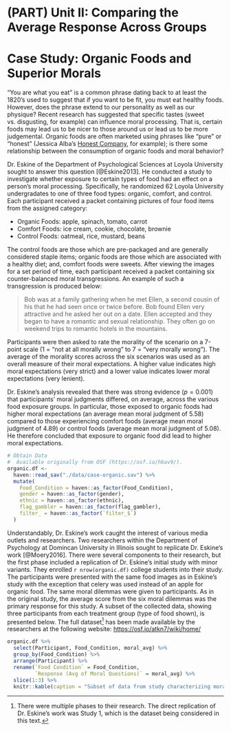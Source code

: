 # (PART) Unit II: Comparing the Average Response Across Groups {-}

# Case Study: Organic Foods and Superior Morals {#CaseOrganic}

"You are what you eat" is a common phrase dating back to at least the 1820's used to suggest that if you want to be fit, you must eat healthy foods.  However, does the phrase extend to our personality as well as our physique?  Recent research has suggested that specific tastes (sweet vs. disgusting, for example) can influence moral processing.  That is, certain foods may lead us to be nicer to those around us or lead us to be more judgemental.  Organic foods are often marketed using phrases like "pure" or "honest" (Jessica Alba's [Honest Company](https://www.honest.com/), for example); is there some relationship between the consumption of organic foods and moral behavior?

Dr. Eskine of the Department of Psychological Sciences at Loyola University sought to answer this question [@Eskine2013].  He conducted a study to investigate whether exposure to certain types of food had an effect on a person's moral processing.  Specifically, he randomized 62 Loyola University undergradates to one of three food types: organic, comfort, and control.  Each participant received a packet containing pictures of four food items from the assigned category:

  - Organic Foods: apple, spinach, tomato, carrot
  - Comfort Foods: ice cream, cookie, chocolate, brownie
  - Control Foods: oatmeal, rice, mustard, beans
  
The control foods are those which are pre-packaged and are generally considered staple items; organic foods are those which are associated with a healthy diet; and, comfort foods were sweets.  After viewing the images for a set period of time, each participant received a packet containing six counter-balanced moral transgressions.  An example of such a transgression is produced below:

  > Bob was at a family gathering when he met Ellen, a second cousin of his that he had seen once or twice before.  Bob found Ellen very attractive and he asked her out on a date.  Ellen accepted and they began to have a romantic and sexual relationship.  They often go on weekend trips to romantic hotels in the mountains.
  
Participants were then asked to rate the morality of the scenario on a 7-point scale (1 = "not at all morally wrong" to 7 = "very morally wrong").  The average of the morality scores across the six scenarios was used as an overall measure of their moral expectations.  A higher value indicates high moral expectations (very strict) and a lower value indicates lower moral expectations (very lenient).  

Dr. Eskine's analysis revealed that there was strong evidence ($p = 0.001$) that participants' moral judgments differed, on average, across the various food exposure groups.  In particular, those exposed to organic foods had higher moral expectations (an average mean moral judgment of 5.58) compared to those experiencing comfort foods (average mean moral judgment of 4.89) or control foods (average mean moral judgment of 5.08).  He therefore concluded that exposure to organic food did lead to higher moral expectations.

```r
# Obtain Data
#  Available originally from OSF (https://osf.io/hbav9/).
organic.df <- 
  haven::read_sav("./data/case-organic.sav") %>%
  mutate(
    Food_Condition = haven::as_factor(Food_Condition),
    gender = haven::as_factor(gender),
    ethnic = haven::as_factor(ethnic),
    flag_gambler = haven::as_factor(flag_gambler),
    filter_ = haven::as_factor(`filter_$`)
  )
```

Understandably, Dr. Eskine's work caught the interest of various media outlets and researchers.  Two researchers within the Department of Psychology at Domincan University in Illinois sought to replicate Dr. Eskine's work [@Moery2016].  There were several components to their research, but the first phase included a replication of Dr. Eskine's initial study with minor variants.  They enrolled `r nrow(organic.df)` college students into their study.  The participants were presented with the same food images as in Eskine's study with the exception that celery was used instead of an apple for organic food.  The same moral dilemmas were given to participants.  As in the original study, the average score from the six moral dilemmas was the primary response for this study.  A subset of the collected data, showing three participants from each treatment group (type of food shown), is presented below.  The full dataset[^fulldata] has been made available by the researchers at the following website: <https://osf.io/atkn7/wiki/home/>

```r
organic.df %>%
  select(Participant, Food_Condition, moral_avg) %>%
  group_by(Food_Condition) %>%
  arrange(Participant) %>%
  rename(`Food Condition` = Food_Condition,
         `Response (Avg of Moral Questions)` = moral_avg) %>%
  slice(1:3) %>%
  knitr::kable(caption = "Subset of data from study characterizing moral behavior following exposure to various food categories.", digits = 3)
```

[^fulldata]: There were multiple phases to their research.  The direct replication of Dr. Eskine's work was Study 1, which is the dataset being considered in this text.
